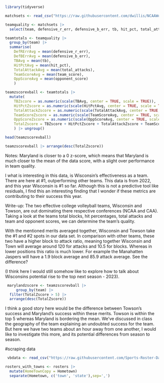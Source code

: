 ```r
library(tidyverse)
```

```r
matchsets <- read_csv("https://raw.githubusercontent.com/dwillis/NCAAWomensVolleyballData/main/data/ncaa_womens_volleyball_matchstats_2022.csv")
```

```r
teamquality <- matchsets |> 
  select(team, defensive_r_err, defensive_b_err, tb, hit_pct, total_attacks, team_score, opponent_score)
```

```r
teamtotals <- teamquality |> 
  group_by(team) |> 
  summarise(
    DefRErrAvg = mean(defensive_r_err), 
    DefBErrAvg = mean(defensive_b_err), 
    TBAvg = mean(tb),
    HitPctAvg = mean(hit_pct),
    TotalAttackAvg = mean(total_attacks),
    TeamScoreAvg = mean(team_score),
    OppScoreAvg = mean(opponent_score)
    ) 
```

```r
teamzscorevball <- teamtotals |>
  mutate(
    TBZscore = as.numeric(scale(TBAvg, center = TRUE, scale = TRUE)),
    HitPctZscore = as.numeric(scale(HitPctAvg, center = TRUE, scale = TRUE)),
    TotalAttackZscore = as.numeric(scale(TotalAttackAvg, center = TRUE, scale = TRUE)),
    TeamScoreZscore = as.numeric(scale(TeamScoreAvg, center = TRUE, scale = TRUE)),
    OppScoreZscore = as.numeric(scale(OppScoreAvg, center = TRUE, scale = TRUE)) * -1,
    TotalZscore = TBZscore + HitPctZscore + TotalAttackZscore + TeamScoreZscore + OppScoreZscore
    ) |> ungroup()
```

```r
head(teamzscorevball)
```

```r
teamzscorevball |> arrange(desc(TotalZscore))
```
Notes: 
Maryland is closer to a 0 z-score, which means that Maryland is much closer to the mean of the data score, with a slight over performance in team quality. 

I what is interesting in this data, is Wisconsin's effectiveness as a team. There are here at #1, outperforming other teams. This data is from 2022, and this year Wisconsin is #1 so far. Although this is not a predictive tool like residuals, I find this an interesting finding that I wonder if these metrics are contributing to their success this year. 

Write-up:
The two effective college volleyball teams, Wisconsin and Towson, are out dominating there respective conferences (NCAA and CAA). Taking a look at the teams total blocks, hit percentages, total attacks and team and opponent scores, we can determine the team's quality. 

With the mentioned merits averaged together, Wisconsin and Towson take the #1 and #2 spots in our data set. In comparison with other teams, these two have a higher block to attack ratio, meaning together Wisconsin and Town will average around 120 for attacks and 10.5 for blocks. Whereas in lower positions this ratio is much lower. For example the Manahatten Jaspers will have a 1.9 block average and 85.9 attack average. See the difference? 

(I think here I would still somehow like to explore how to talk about Wisconsins potential rise to the top next season - 2023).  

```r
 marylandzscore <- teamzscorevball |> 
     group_by(team) |>
  filter(TotalZscore > 5) |>
  arrange(desc(TotalZscore))
```

I think a good story here would be the difference between Towson's success and Maryland's success within these merits. Towson is within the top 5 whereas Maryland is bordering the mean. We've discussed in class the geography of the team explaining an undoubted success for the team. But here we have two teams about an hour away from one another, I would like to investigate this more, and its potential differences from season to season. 

#scraping data 
```r
 vbdata <- read_csv("https://raw.githubusercontent.com/Sports-Roster-Data/womens-volleyball/main/vb_rosters_2023_24.csv")
```

```r
rosters_with_towns <- rosters |>
  mutate(HomeTownCopy = Hometown)
  separate(Hometown, c('town', 'state'),sep=',')
```

